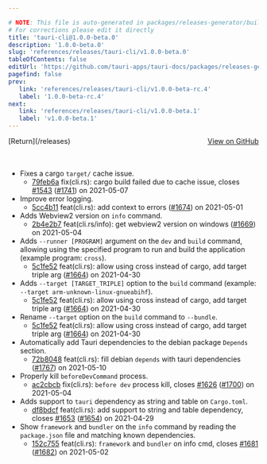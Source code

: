 ```yaml
---

# NOTE: This file is auto-generated in packages/releases-generator/build.ts
# For corrections please edit it directly
title: 'tauri-cli@1.0.0-beta.0'
description: '1.0.0-beta.0'
slug: 'references/releases/tauri-cli/v1.0.0-beta.0'
tableOfContents: false
editUrl: 'https://github.com/tauri-apps/tauri-docs/packages/releases-generator/build.ts'
pagefind: false
prev:
   link: 'references/releases/tauri-cli/v1.0.0-beta-rc.4'
   label: '1.0.0-beta-rc.4'
next:
   link: 'references/releases/tauri-cli/v1.0.0-beta.1'
   label: 'v1.0.0-beta.1'
---
```


<div style="margin-bottom:3rem; display: flex; justify-content: space-between; align-items: center"><span>[Return](/releases)</span><span><a href="https://github.com/tauri-apps/tauri/releases/tag/tauri-cli-v1.0.0-beta.0">View on GitHub</a></span></div>

- Fixes a cargo `target/` cache issue.
  - [79feb6a](https://www.github.com/tauri-apps/tauri/commit/79feb6a918c2b40af771b5dccc94c8f6f4176986) fix(cli.rs): cargo build failed due to cache issue, closes [#1543](https://www.github.com/tauri-apps/tauri/pull/1543) ([#1741](https://www.github.com/tauri-apps/tauri/pull/1741)) on 2021-05-07
- Improve error logging.
  - [5cc4b11](https://www.github.com/tauri-apps/tauri/commit/5cc4b11f5d00a1e7e580e31785b31c491c06d8d7) feat(cli.rs): add context to errors ([#1674](https://www.github.com/tauri-apps/tauri/pull/1674)) on 2021-05-01
- Adds Webview2 version on `info` command.
  - [2b4e2b7](https://www.github.com/tauri-apps/tauri/commit/2b4e2b7560515b76002d0c724bcca1f470ed106f) feat(cli.rs/info): get webview2 version on windows ([#1669](https://www.github.com/tauri-apps/tauri/pull/1669)) on 2021-05-04
- Adds `--runner [PROGRAM]` argument on the `dev` and `build` command, allowing using the specified program to run and build the application (example program: `cross`).
  - [5c1fe52](https://www.github.com/tauri-apps/tauri/commit/5c1fe52c2bd74e2a8f6c99c2870af967e6309e8d) feat(cli.rs): allow using cross instead of cargo, add target triple arg ([#1664](https://www.github.com/tauri-apps/tauri/pull/1664)) on 2021-04-30
- Adds `--target [TARGET_TRIPLE]` option to the `build` command (example: `--target arm-unknown-linux-gnueabihf`).
  - [5c1fe52](https://www.github.com/tauri-apps/tauri/commit/5c1fe52c2bd74e2a8f6c99c2870af967e6309e8d) feat(cli.rs): allow using cross instead of cargo, add target triple arg ([#1664](https://www.github.com/tauri-apps/tauri/pull/1664)) on 2021-04-30
- Rename `--target` option on the `build` command to `--bundle`.
  - [5c1fe52](https://www.github.com/tauri-apps/tauri/commit/5c1fe52c2bd74e2a8f6c99c2870af967e6309e8d) feat(cli.rs): allow using cross instead of cargo, add target triple arg ([#1664](https://www.github.com/tauri-apps/tauri/pull/1664)) on 2021-04-30
- Automatically add Tauri dependencies to the debian package `Depends` section.
  - [72b8048](https://www.github.com/tauri-apps/tauri/commit/72b8048b5ada7a18d71b0fd8a4a0177109b43db7) feat(cli.rs): fill debian `depends` with tauri dependencies ([#1767](https://www.github.com/tauri-apps/tauri/pull/1767)) on 2021-05-10
- Properly kill `beforeDevCommand` process.
  - [ac2cbcb](https://www.github.com/tauri-apps/tauri/commit/ac2cbcb131819e01074e1ed8fb6808260c56a027) fix(cli.rs): `before dev` process kill, closes [#1626](https://www.github.com/tauri-apps/tauri/pull/1626) ([#1700](https://www.github.com/tauri-apps/tauri/pull/1700)) on 2021-05-04
- Adds support to `tauri` dependency as string and table on `Cargo.toml`.
  - [df8bdcf](https://www.github.com/tauri-apps/tauri/commit/df8bdcf0631fd4e1e7035eb20a954574da96de66) feat(cli.rs): add support to string and table dependency, closes [#1653](https://www.github.com/tauri-apps/tauri/pull/1653) ([#1654](https://www.github.com/tauri-apps/tauri/pull/1654)) on 2021-04-29
- Show `framework` and `bundler` on the `info` command by reading the `package.json` file and matching known dependencies.
  - [152c755](https://www.github.com/tauri-apps/tauri/commit/152c755c4787b323ca3469c45934cc1e4d368cfa) feat(cli.rs): `framework` and `bundler` on info cmd, closes [#1681](https://www.github.com/tauri-apps/tauri/pull/1681) ([#1682](https://www.github.com/tauri-apps/tauri/pull/1682)) on 2021-05-02

